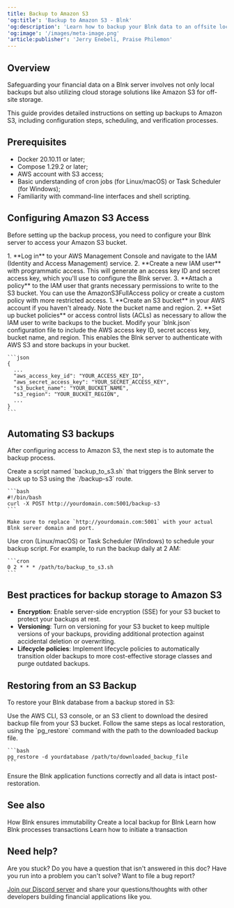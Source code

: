 ```yaml
---
title: Backup to Amazon S3
'og:title': 'Backup to Amazon S3 - Blnk'
'og:description': 'Learn how to backup your Blnk data to an offsite location with Amazon S3.'
'og:image': '/images/meta-image.png'
'article:publisher': 'Jerry Enebeli, Praise Philemon'
---
```


## Overview

Safeguarding your financial data on a Blnk server involves not only local backups but also utilizing cloud storage solutions like Amazon S3 for off-site storage. 

This guide provides detailed instructions on setting up backups to Amazon S3, including configuration steps, scheduling, and verification processes.

## Prerequisites

- Docker 20.10.11 or later;
- Compose 1.29.2 or later;
- AWS account with S3 access;
- Basic understanding of cron jobs (for Linux/macOS) or Task Scheduler (for Windows);
- Familiarity with command-line interfaces and shell scripting.

## Configuring Amazon S3 Access

Before setting up the backup process, you need to configure your Blnk server to access your Amazon S3 bucket.

<Steps>
  <Step title="Create an IAM user and policy">
    1. **Log in** to your AWS Management Console and navigate to the IAM (Identity and Access Management) service.
    2. **Create a new IAM user** with programmatic access. This will generate an access key ID and secret access key, which you'll use to configure the Blnk server.
    3. **Attach a policy** to the IAM user that grants necessary permissions to write to the S3 bucket. You can use the AmazonS3FullAccess policy or create a custom policy with more restricted access.
  </Step>
  <Step title="Configure S3 bucket">
    1. **Create an S3 bucket** in your AWS account if you haven't already. Note the bucket name and region.
    2. **Set up bucket policies** or access control lists (ACLs) as necessary to allow the IAM user to write backups to the bucket.
  </Step>
  <Step title="Update Blnk configuration">
    Modify your `blnk.json` configuration file to include the AWS access key ID, secret access key, bucket name, and region. This enables the Blnk server to authenticate with AWS S3 and store backups in your bucket.

    ```json
    {
      ...
      "aws_access_key_id": "YOUR_ACCESS_KEY_ID",
      "aws_secret_access_key": "YOUR_SECRET_ACCESS_KEY",
      "s3_bucket_name": "YOUR_BUCKET_NAME",
      "s3_region": "YOUR_BUCKET_REGION",
      ...
    }
    ```
  </Step>
</Steps>

## Automating S3 backups

After configuring access to Amazon S3, the next step is to automate the backup process.

<Steps>
  <Step title="Create a backup script">
    Create a script named `backup_to_s3.sh` that triggers the Blnk server to back up to S3 using the `/backup-s3` route.

    ```bash
    #!/bin/bash
    curl -X POST http://yourdomain.com:5001/backup-s3
    ```

    Make sure to replace `http://yourdomain.com:5001` with your actual Blnk server domain and port.
  </Step>
  <Step title="Schedule the backup with Cron">
    Use cron (Linux/macOS) or Task Scheduler (Windows) to schedule your backup script. For example, to run the backup daily at 2 AM:

    ```cron
    0 2 * * * /path/to/backup_to_s3.sh
    ```
  </Step>
</Steps>

## Best practices for backup storage to Amazon S3

- **Encryption**: Enable server-side encryption (SSE) for your S3 bucket to protect your backups at rest.
- **Versioning**: Turn on versioning for your S3 bucket to keep multiple versions of your backups, providing additional protection against accidental deletion or overwriting.
- **Lifecycle policies**: Implement lifecycle policies to automatically transition older backups to more cost-effective storage classes and purge outdated backups.

## Restoring from an S3 Backup

To restore your Blnk database from a backup stored in S3:

<Steps>
  <Step title="Download the backup file">
    Use the AWS CLI, S3 console, or an S3 client to download the desired backup file from your S3 bucket.
  </Step>
  <Step title="Restore the database">
    Follow the same steps as local restoration, using the `pg_restore` command with the path to the downloaded backup file.

    ```bash
    pg_restore -d yourdatabase /path/to/downloaded_backup_file
    ```
  </Step>
  <Step title="Verify the restoration">
    Ensure the Blnk application functions correctly and all data is intact post-restoration.
  </Step>
</Steps>

## See also

<CardGroup>
  <Card title="Transaction hashing" icon="book-open-cover" href="hash">
	  How Blnk ensures immutability
  </Card>
	<Card title="Backup to Disk" icon="book-open-cover" href="backup-disk">
    Create a local backup for Blnk
  </Card>
  <Card title="Handling concurrency" icon="book-open-cover" href="/ledger/guide/queuing-transactions">
	  Learn how Blnk processes transactions
  </Card>
  <Card title="Post a transactions" icon="book-open-cover" href="/ledger/tutorial/record-a-transaction">
	  Learn how to initiate a transaction
  </Card>
</CardGroup>

## Need help?

Are you stuck? Do you have a question that isn't answered in this doc? Have you run into a problem you can't solve? Want to file a bug report?

[Join our Discord server](https://discord.gg/7WNv94zPpx) and share your questions/thoughts with other developers building financial applications like you.